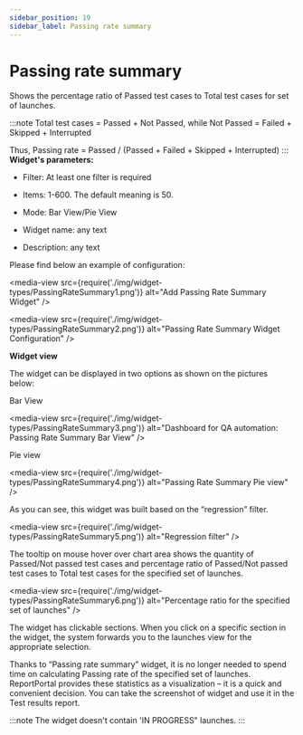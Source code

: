 ```yaml
---
sidebar_position: 19
sidebar_label: Passing rate summary
---
```


# Passing rate summary

Shows the percentage ratio of Passed test cases to Total test cases for set of launches.

:::note
Total test cases = Passed + Not Passed, while Not Passed = Failed + Skipped + Interrupted

Thus, Passing rate = Passed / (Passed + Failed + Skipped + Interrupted)
:::
**Widget's parameters:**

- Filter: At least one filter is required

- Items: 1-600. The default meaning is 50.

- Mode: Bar View/Pie View

- Widget name: any text

- Description: any text

Please find below an example of configuration:

<media-view src={require('./img/widget-types/PassingRateSummary1.png')} alt="Add Passing Rate Summary Widget" />

<media-view src={require('./img/widget-types/PassingRateSummary2.png')} alt="Passing Rate Summary Widget Configuration" />

**Widget view**

The widget can be displayed in two options as shown on the pictures below:

Bar View

<media-view src={require('./img/widget-types/PassingRateSummary3.png')} alt="Dashboard for QA automation: Passing Rate Summary Bar View" />

Pie view

<media-view src={require('./img/widget-types/PassingRateSummary4.png')} alt="Passing Rate Summary Pie view" />

As you can see, this widget was built based on the “regression” filter.

<media-view src={require('./img/widget-types/PassingRateSummary5.png')} alt="Regression filter" />

The tooltip on mouse hover over chart area shows the quantity of Passed/Not passed test cases and percentage ratio of Passed/Not passed test cases to Total test cases for the specified set of launches.

<media-view src={require('./img/widget-types/PassingRateSummary6.png')} alt="Percentage ratio for the specified set of launches" />

The widget has clickable sections. When you click on a specific section in the widget, the system forwards you to the launches view for the appropriate selection.

Thanks to “Passing rate summary” widget, it is no longer needed to spend time on calculating Passing rate of the specified set of launches. ReportPortal provides these statistics as a visualization – it is a quick and convenient decision. You can take the screenshot of widget and use it in the Test results report.

:::note
The widget doesn't contain 'IN PROGRESS" launches.
:::
